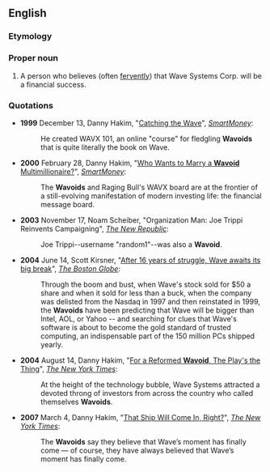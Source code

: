 ==English==

===Etymology===
{{suffix|wave|oid}}

===Proper noun===
{{en-proper noun|s}}

# A person who believes (often [[fervently]]) that Wave Systems Corp. will be a financial success.

===Quotations===
* '''1999''' December 13, Danny Hakim, "[http://www.smartmoney.com/stockwatch/index.cfm?story=199912132 Catching the Wave]", ''[[w:SmartMoney|SmartMoney]]'':
*: He created WAVX 101, an online "course" for fledgling '''Wavoids''' that is quite literally the book on Wave.
* '''2000''' February 28, Danny Hakim, "[http://www.smartmoney.com/stockwatch/index.cfm?story=200002281 Who Wants to Marry a '''Wavoid''' Multimillionaire?]", ''[[w:SmartMoney|SmartMoney]]'':
*: The '''Wavoids''' and Raging Bull's WAVX board are at the frontier of a still-evolving manifestation of modern investing life: the financial message board.
* {{rfv-quote}} '''2003''' November 17, Noam Scheiber, "Organization Man: Joe Trippi Reinvents Campaigning", ''[[w:The New Republic|The New Republic]]'':
*: Joe Trippi--username "random1"--was also a '''Wavoid'''.
* '''2004''' June 14, Scott Kirsner, "[http://www.boston.com/business/technology/articles/2004/06/14/after_16_years_of_struggle_wave_awaits_its_big_break?mode=PF After 16 years of struggle, Wave awaits its big break]", ''[[w:The Boston Globe|The Boston Globe]]'':
*: Through the boom and bust, when Wave's stock sold for $50 a share and when it sold for less than a buck, when the company was delisted from the Nasdaq in 1997 and then reinstated in 1999, the '''Wavoids''' have been predicting that Wave will be bigger than Intel, AOL, or Yahoo -- and searching for clues that Wave's software is about to become the gold standard of trusted computing, an indispensable part of the 150 million PCs shipped yearly.
* '''2004''' August 14, Danny Hakim, "[http://query.nytimes.com/gst/fullpage.html?res=9C00E2D7163EF932A1575BC0A9629C8B63 For a Reformed '''Wavoid''', The Play's the Thing]", ''[[w:The New York Times|The New York Times]]'':
*: At the height of the technology bubble, Wave Systems attracted a devoted throng of investors from across the country who called themselves '''Wavoids'''.
* '''2007''' March 4, Danny Hakim, "[http://www.nytimes.com/2007/03/04/business/yourmoney/04wave.html That Ship Will Come In, Right?]", ''[[w:The New York Times|The New York Times]]'':
*: The '''Wavoids''' say they believe that Wave’s moment has finally come — of course, they have always believed that Wave’s moment has finally come.